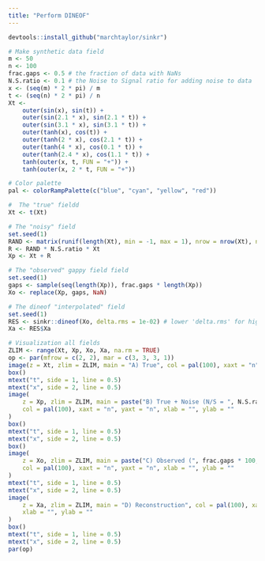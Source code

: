 ```yaml
---
title: "Perform DINEOF"
---
```


```r
devtools::install_github("marchtaylor/sinkr")

# Make synthetic data field
m <- 50
n <- 100
frac.gaps <- 0.5 # the fraction of data with NaNs
N.S.ratio <- 0.1 # the Noise to Signal ratio for adding noise to data
x <- (seq(m) * 2 * pi) / m
t <- (seq(n) * 2 * pi) / n
Xt <-
    outer(sin(x), sin(t)) +
    outer(sin(2.1 * x), sin(2.1 * t)) +
    outer(sin(3.1 * x), sin(3.1 * t)) +
    outer(tanh(x), cos(t)) +
    outer(tanh(2 * x), cos(2.1 * t)) +
    outer(tanh(4 * x), cos(0.1 * t)) +
    outer(tanh(2.4 * x), cos(1.1 * t)) +
    tanh(outer(x, t, FUN = "+")) +
    tanh(outer(x, 2 * t, FUN = "+"))

# Color palette
pal <- colorRampPalette(c("blue", "cyan", "yellow", "red"))

#  The "true" fieldd
Xt <- t(Xt)

# The "noisy" field
set.seed(1)
RAND <- matrix(runif(length(Xt), min = -1, max = 1), nrow = nrow(Xt), ncol = ncol(Xt))
R <- RAND * N.S.ratio * Xt
Xp <- Xt + R

# The "observed" gappy field field
set.seed(1)
gaps <- sample(seq(length(Xp)), frac.gaps * length(Xp))
Xo <- replace(Xp, gaps, NaN)

# The dineof "interpolated" field
set.seed(1)
RES <- sinkr::dineof(Xo, delta.rms = 1e-02) # lower 'delta.rms' for higher resolved interpolation
Xa <- RES$Xa

# Visualization all fields
ZLIM <- range(Xt, Xp, Xo, Xa, na.rm = TRUE)
op <- par(mfrow = c(2, 2), mar = c(3, 3, 3, 1))
image(z = Xt, zlim = ZLIM, main = "A) True", col = pal(100), xaxt = "n", yaxt = "n", xlab = "", ylab = "")
box()
mtext("t", side = 1, line = 0.5)
mtext("x", side = 2, line = 0.5)
image(
    z = Xp, zlim = ZLIM, main = paste("B) True + Noise (N/S = ", N.S.ratio, ")", sep = ""),
    col = pal(100), xaxt = "n", yaxt = "n", xlab = "", ylab = ""
)
box()
mtext("t", side = 1, line = 0.5)
mtext("x", side = 2, line = 0.5)
box()
image(
    z = Xo, zlim = ZLIM, main = paste("C) Observed (", frac.gaps * 100, " % gaps)", sep = ""),
    col = pal(100), xaxt = "n", yaxt = "n", xlab = "", ylab = ""
)
mtext("t", side = 1, line = 0.5)
mtext("x", side = 2, line = 0.5)
image(
    z = Xa, zlim = ZLIM, main = "D) Reconstruction", col = pal(100), xaxt = "n", yaxt = "n",
    xlab = "", ylab = ""
)
box()
mtext("t", side = 1, line = 0.5)
mtext("x", side = 2, line = 0.5)
par(op)

```
